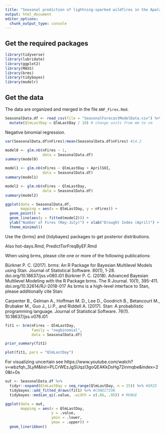 ```yaml
---
title: "Seasonal prediction of lightning-sparked wildfires in the Apalachicola National Forest (ANF)"
output: html_document
editor_options: 
  chunk_output_type: console
---
```


## Get the required packages
```r
library(tidyverse)
library(lubridate)
library(ggplot2)
library(MASS)
library(brms)
library(tidybayes)
library(modelr)
```

## Get the data

The data are organized and merged in the file `ANF_Fires.Rmd`. 
```r
SeasonalData.df <- read_csv(file = "SeasonalForecastModelData.csv") %>%
  mutate(QlmLastDay = QlmLastDay / 10) # change units from mm to cm
```

Negative binomial regression.
```r
var(SeasonalData.df$nFires)/mean(SeasonalData.df$nFires) #14.2

model0 <- glm.nb(nFires ~ 1,
                 data = SeasonalData.df)
summary(model0)

model1 <- glm.nb(nFires ~ QlmLastDay + AprilSOI,
                 data = SeasonalData.df)
summary(model1)

model2 <- glm.nb(nFires ~ QlmLastDay,
                 data = SeasonalData.df)
summary(model2)

ggplot(data = SeasonalData.df, 
       mapping = aes(x = QlmLastDay, y = nFires)) +
  geom_point() + 
  geom_line(aes(y = fitted(model2))) +
  ylab("Number of Fires (May-July)") + xlab("Drought Index (April)") +
  theme_minimal()
```

Use the {brms} and {tidybayes} packages to get posterior distributions.

Also hot-days.Rmd, PredictTorFreqByEF.Rmd

When using brms, please cite one or more of the following publications:

Bürkner P. C. (2017). brms: An R Package for Bayesian Multilevel Models using Stan. Journal of Statistical Software. 80(1), 1-28. doi.org/10.18637/jss.v080.i01
Bürkner P. C. (2018). Advanced Bayesian Multilevel Modeling with the R Package brms. The R Journal. 10(1), 395-411. doi.org/10.32614/RJ-2018-017
As brms is a high-level interface to Stan, please additionally cite Stan:

Carpenter B., Gelman A., Hoffman M. D., Lee D., Goodrich B., Betancourt M., Brubaker M., Guo J., Li P., and Riddell A. (2017). Stan: A probabilistic programming language. Journal of Statistical Software. 76(1). 10.18637/jss.v076.i01

```r
fit1 <- brm(nFires ~ QlmLastDay,
            family = "negbinomial",
            data = SeasonalData.df)

prior_summary(fit1)

plot(fit1, pars = "QlmLastDay")
```

For visualizing uncertain see https://www.youtube.com/watch?v=wbzfqh_3LyM&list=PLCrWEzJgSUqzI3goQEAKkDsHg72inmqbe&index=20&t=0s

```r
out <- SeasonalData.df %>%
  tidyr::expand(QlmLastDay = seq_range(QlmLastDay, n = 25)) %>% #GRID
  tidybayes::add_fitted_draws(fit1) %>% #CONDITION
  tidybayes::median_qi(.value, .width = c(.66, .95)) # MUNGE

ggplot(data = out,
       mapping = aes(x = QlmLastDay,
                     y = .value,
                     ymin = .lower,
                     ymax = .upper)) +
  geom_lineribbon()
                     
```
